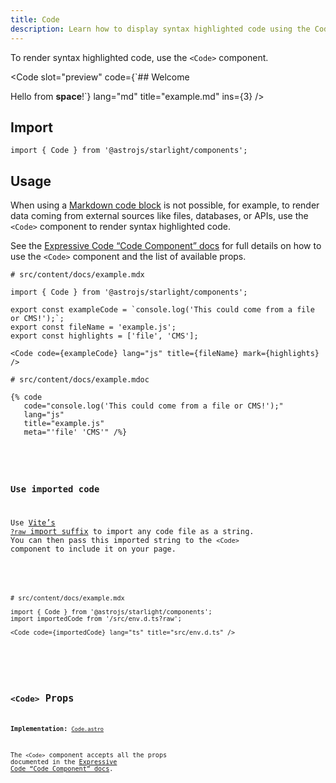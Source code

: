 ```yaml
---
title: Code
description: Learn how to display syntax highlighted code using the Code component.
---
```



To render syntax highlighted code, use the `<Code>` component.


<Preview>

<Code
	slot="preview"
	code={`## Welcome

Hello from **space**!`}
lang="md"
title="example.md"
ins={3}
/>

</Preview>

## Import

```tsx
import { Code } from '@astrojs/starlight/components';
```

## Usage

When using a [Markdown code block](/guides/authoring-content/#code-blocks) is not possible, for example, to render data coming from external sources like files, databases, or APIs, use the `<Code>` component to render syntax highlighted code.

See the [Expressive Code “Code Component” docs](https://expressive-code.com/key-features/code-component/) for full details on how to use the `<Code>` component and the list of available props.

<Preview>

```mdx
# src/content/docs/example.mdx

import { Code } from '@astrojs/starlight/components';

export const exampleCode = `console.log('This could come from a file or CMS!');`;
export const fileName = 'example.js';
export const highlights = ['file', 'CMS'];

<Code code={exampleCode} lang="js" title={fileName} mark={highlights} />
```

<Fragment slot="markdoc">

```markdoc
# src/content/docs/example.mdoc

{% code
   code="console.log('This could come from a file or CMS!');"
   lang="js"
   title="example.js"
   meta="'file' 'CMS'" /%}
```

</Fragment>


<Code
	slot="preview"
	code={exampleCode}
	lang="js"
	title={fileName}
	mark={highlights}
/>

</Preview>

### Use imported code

Use [Vite’s `?raw` import suffix](https://vitejs.dev/guide/assets#importing-asset-as-string) to import any code file as a string.
You can then pass this imported string to the `<Code>` component to include it on your page.

<Preview>

```mdx "?raw"
# src/content/docs/example.mdx

import { Code } from '@astrojs/starlight/components';
import importedCode from '/src/env.d.ts?raw';

<Code code={importedCode} lang="ts" title="src/env.d.ts" />
```


<Code slot="preview" code={importedCode} lang="ts" title="src/env.d.ts" />

</Preview>

## `<Code>` Props

**Implementation:** [`Code.astro`](https://github.com/expressive-code/expressive-code/blob/main/packages/astro-expressive-code/components/Code.astro)

The `<Code>` component accepts all the props documented in the [Expressive Code “Code Component” docs](https://expressive-code.com/key-features/code-component/#available-props).
